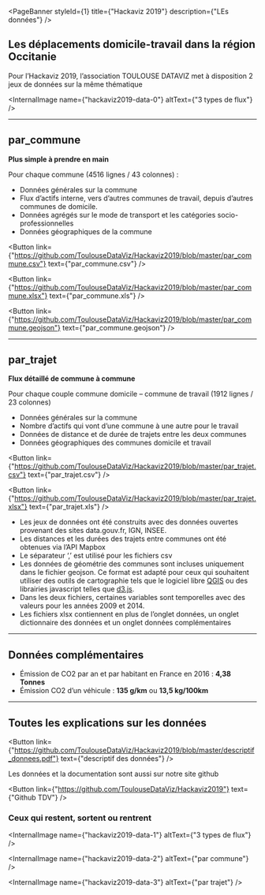 
<PageBanner 
  styleId={1}
  title={"Hackaviz 2019"}
  description={"LEs données"}
/>

<section id="one">
<div className="inner">

# Les déplacements domicile-travail dans la région Occitanie

Pour l’Hackaviz 2019, l’association TOULOUSE DATAVIZ met à disposition 2 jeux de données sur la même thématique

<InternalImage
  name={"hackaviz2019-data-0"}
  altText={"3 types de flux"}
/>

<hr/>

## par_commune

**Plus simple à prendre en main**

Pour chaque commune (4516 lignes / 43 colonnes) :
- Données générales sur la commune
- Flux d’actifs interne, vers d’autres communes de travail, depuis d’autres communes de domicile.
- Données agrégés sur le mode de transport  et les catégories socio-professionnelles
- Données géographiques de la commune

<Button
  link={"https://github.com/ToulouseDataViz/Hackaviz2019/blob/master/par_commune.csv"}
  text={"par_commune.csv"}
/>

<Button
  link={"https://github.com/ToulouseDataViz/Hackaviz2019/blob/master/par_commune.xlsx"}
  text={"par_commune.xls"}
/>
 
<Button
  link={"https://github.com/ToulouseDataViz/Hackaviz2019/blob/master/par_commune.geojson"}
  text={"par_commune.geojson"}
/>

<hr/>

## par_trajet

**Flux détaillé de commune à commune**

Pour chaque couple commune domicile – commune de travail (1912 lignes / 23 colonnes)
- Données générales sur la commune
- Nombre d’actifs qui vont d’une commune à une autre pour le travail
- Données de distance et de durée de trajets entre les deux communes
- Données géographiques des communes domicile et travail

<Button
  link={"https://github.com/ToulouseDataViz/Hackaviz2019/blob/master/par_trajet.csv"}
  text={"par_trajet.csv"}
/>

<Button
  link={"https://github.com/ToulouseDataViz/Hackaviz2019/blob/master/par_trajet.xlsx"}
  text={"par_trajet.xls"}
/>

- Les jeux de données ont été construits avec des données ouvertes provenant des sites data.gouv.fr, IGN, INSEE. 
- Les distances et les durées des trajets entre communes ont été obtenues via l’API Mapbox
- Le séparateur  ‘,’ est utilisé pour les fichiers csv
- Les données de géométrie des communes sont incluses uniquement dans le fichier geojson. Ce format est adapté pour ceux qui souhaitent utiliser des outils de cartographie tels que le logiciel libre [QGIS](https://www.qgis.org/fr/site/forusers/download.html) ou des librairies javascript telles que [d3.js](https://d3js.org/).
- Dans les deux fichiers, certaines variables sont temporelles avec des valeurs pour les années 2009 et 2014.
- Les fichiers xlsx contiennent en plus de l’onglet données, un onglet dictionnaire des données et un onglet données complémentaires

<hr/>

## Données complémentaires
- Émission de CO2 par an et par habitant en France en 2016 : **4,38 Tonnes**
- Émission CO2 d’un véhicule  : **135 g/km** ou **13,5 kg/100km**

<hr/>

## Toutes les explications sur les données

<Button
  link={"https://github.com/ToulouseDataViz/Hackaviz2019/blob/master/descriptif_donnees.pdf"}
  text={"descriptif des données"}
/>

Les données et la documentation sont aussi sur notre site github

<Button
  link={"https://github.com/ToulouseDataViz/Hackaviz2019"}
  text={"Github TDV"}
/>

### Ceux qui restent, sortent ou rentrent

<InternalImage
  name={"hackaviz2019-data-1"}
  altText={"3 types de flux"}
/>

<InternalImage
  name={"hackaviz2019-data-2"}
  altText={"par commune"}
/>

<InternalImage
  name={"hackaviz2019-data-3"}
  altText={"par trajet"}
/>

</div>
</section>